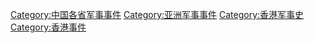 [[Category:中国各省军事事件|Category:中国各省军事事件]]
[[Category:亚洲军事事件|Category:亚洲军事事件]]
[[Category:香港军事史|Category:香港军事史]]
[[Category:香港事件|Category:香港事件]]